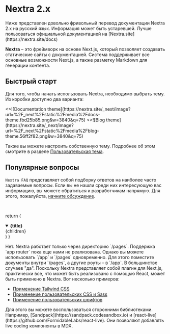
# Nextra 2.x

<Callout type="warning">
  Ниже представлен довольно фривольный перевод документации Nextra 2.x на русский язык. Информация может быть устаревшей. Лучше пользоваться официальной документацией на [Nextra.site](https://nextra.site/docs)
</Callout>

**Nextra** – это фреймворк на основе Next.js, который позволяет создавать статические сайты с документацией. Система поддерживает все основные возможности Next.js, а также разметку Markdown для генерации контента.

## Быстрый старт

Для того, чтобы начать использовать Nextra, необходимо выбрать тему. Из коробки доступно два варианта:

<Cards num={2}>
  <Cards.Card
    image
    arrow
    title="Тема для документации"
    href="../knowledge-base/nextra/docs-theme"
  >
    <>![Documentation theme](https://nextra.site/_next/image?url=%2F_next%2Fstatic%2Fmedia%2Fdocs-theme.fbd25b85.png&w=3840&q=75)</>
  </Cards.Card>
  <Cards.Card image arrow title="Тема для блога" href="../knowledge-base/nextra/blog-theme">
    <>![Blog theme](https://nextra.site/_next/image?url=%2F_next%2Fstatic%2Fmedia%2Fblog-theme.56ff2f82.png&w=3840&q=75)</>
  </Cards.Card>
</Cards>

Также вы можете настроить собственную тему. Подробнее об этом смотрите в разделе [Пользовательская тема](../knowledge-base/nextra/custom-theme).

## Популярные вопросы

`Nextra FAQ` представляет собой подборку ответов на наиболее часто задаваемые вопросы. Если вы не нашли среди них интересующую вас информацию, вы можете обратиться к разработчикам напрямую. Для этого, пожалуйста, [начните обсуждение](https://github.com/shuding/nextra/discussions).  

<br />

  return (
    <details
      open
      className="last-of-type:mb-0 rounded-lg bg-neutral-50 dark:bg-neutral-800 p-2 mt-4"
    >
      <summary>
        <strong className="text-lg">{title}</strong>
      </summary>
      <div className="nx-p-2">{children}</div>
    </details>
  )
}

<FAQBox title="Возможно ли в Nextra использовать Next.js `app router`?">
	Нет. Nextra работает только через директорию `/pages`. Поддержка `app router` пока еще нами не реализована. Однако вы можете использовать `/app` и `/pages` одновременно. Для этого поместите документы внутри `/pages`, а другие роуты – в `/app`.
</FAQBox>

<FAQBox title="Возможно ли использовать X вместе с Nextra?">
  В большинстве случаев "да". Поскольку Nextra представляет собой плагин для Next.js, практически все, что может быть реализовано с помощью React, может быть применено в Nextra. Вот несколько примеров:

- [Применение Tailwind CSS](../knowledge-base/nextra/guide/advanced/tailwind-css)
- [Применение пользовательских CSS и Sass](../knowledge-base/nextra/guide/custom-css)
- [Применение пользовательских шрифтов](https://nextjs.org/docs/pages/building-your-application/optimizing/fonts)

</FAQBox>

<FAQBox title="Как добавить в Nextra компонент live coding?">
  Для этого вы можете воспользоваться сторонними библиотеками. Например, [Sandpack](https://sandpack.codesandbox.io) и [react-live](https://github.com/FormidableLabs/react-live). Они позволяют добавлять live coding компоненты в MDX.
</FAQBox>